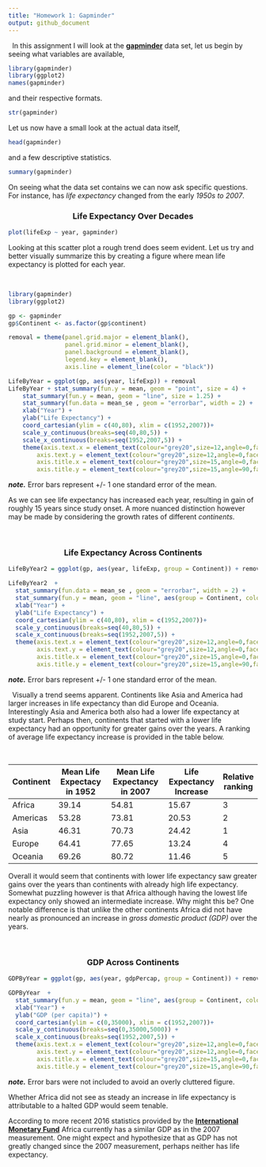 ```yaml
---
title: "Homework 1: Gapminder"
output: github_document
---
```


&nbsp;
In this assignment I will look at the  [**gapminder**](https://cran.r-project.org/web/packages/gapminder/index.html) data set, let us begin by seeing what variables are available,

```r
library(gapminder)
library(ggplot2)
names(gapminder)
```

and their respective formats.

```r
str(gapminder)
```

Let us now have a small look at the actual data itself,

```r
head(gapminder)
```

and a few descriptive statistics.

```r
summary(gapminder)
```

On seeing what the data set contains we can now ask specific questions. For instance, has *life expectancy* changed from the early *1950s to 2007*. 

<center> <h3>Life Expectancy Over Decades </h3> </center>
```r
plot(lifeExp ~ year, gapminder)
```

Looking at this scatter plot a rough trend does seem evident. Let us try and better visually summarize this by creating a figure where mean life expectancy is plotted for each year.

&nbsp;

```r
library(gapminder)
library(ggplot2)

gp <- gapminder
gp$Continent <- as.factor(gp$continent)

removal = theme(panel.grid.major = element_blank(), 
                panel.grid.minor = element_blank(), 
                panel.background = element_blank(), 
                legend.key = element_blank(),
                axis.line = element_line(color = "black"))

LifeByYear = ggplot(gp, aes(year, lifeExp)) + removal
LifeByYear + stat_summary(fun.y = mean, geom = "point", size = 4) +
    stat_summary(fun.y = mean, geom = "line", size = 1.25) +
    stat_summary(fun.data = mean_se , geom = "errorbar", width = 2) +
    xlab("Year") +
    ylab("Life Expectancy") +
    coord_cartesian(ylim = c(40,80), xlim = c(1952,2007))+
    scale_y_continuous(breaks=seq(40,80,5)) +
    scale_x_continuous(breaks=seq(1952,2007,5)) +
    theme(axis.text.x = element_text(colour="grey20",size=12,angle=0,face="plain"),
        axis.text.y = element_text(colour="grey20",size=12,angle=0,face="plain"),  
        axis.title.x = element_text(colour="grey20",size=15,angle=0,face="plain"),
        axis.title.y = element_text(colour="grey20",size=15,angle=90,face="plain"))
```

<b><i>note.</b></i>  Error bars represent +/- 1 one standard error of the mean.

As we can see life expectancy has increased each year, resulting in gain of roughly 15 years since study onset. A more nuanced distinction however may be made by considering the growth rates of different *continents*. 

&nbsp;

<center> <h3>Life Expectancy Across Continents</h3> </center>

```r

LifeByYear2 = ggplot(gp, aes(year, lifeExp, group = Continent)) + removal

LifeByYear2  +
  stat_summary(fun.data = mean_se , geom = "errorbar", width = 2) +
  stat_summary(fun.y = mean, geom = "line", aes(group = Continent, color = Continent), size = 1.25) +
  xlab("Year") +
  ylab("Life Expectancy") +
  coord_cartesian(ylim = c(40,80), xlim = c(1952,2007))+
  scale_y_continuous(breaks=seq(40,80,5)) +
  scale_x_continuous(breaks=seq(1952,2007,5)) +
  theme(axis.text.x = element_text(colour="grey20",size=12,angle=0,face="plain"),
        axis.text.y = element_text(colour="grey20",size=12,angle=0,face="plain"),  
        axis.title.x = element_text(colour="grey20",size=15,angle=0,face="plain"),
        axis.title.y = element_text(colour="grey20",size=15,angle=90,face="plain"))
```
<b><i>note.</b></i> Error bars represent +/- 1 one standard error of the mean.

&nbsp;
Visually a trend seems apparent. Continents like Asia and America had  larger increases in life expectancy than did Europe and Oceania. Interestingly Asia and America both also had a lower life expectancy at study start. Perhaps then, continents that started with a lower life expectancy had an opportunity for greater gains over the years. A ranking of average life expectancy increase is provided in the table below.

&nbsp;

|    **Continent**    | **Mean Life Expectacy in 1952** | **Mean Life Expectancy in 2007 **| **Life Expectancy Increase**| **Relative ranking**
  |----|--------------------|---------------------|----------------|---|
  |Africa          | 39.14 |54.81| 15.67|3|
  |Americas        | 53.28 |73.81| 20.53|2|
  |Asia            | 46.31 |70.73|24.42|1|
  |Europe          | 64.41 |77.65|13.24|4|
  |Oceania         | 69.26 |80.72|11.46|5|


Overall it would seem that continents with lower life expectancy saw greater gains over the years than continents with already high life expectancy. Somewhat puzzling however is that Africa although having the lowest life expectancy only showed an intermediate increase. Why might this be? One notable difference is that unlike the other continents Africa did not have nearly as pronounced an increase in *gross domestic product (GDP)* over the years. 

&nbsp;

<center> <h3>GDP Across Continents</h3> </center>

```r
GDPByYear = ggplot(gp, aes(year, gdpPercap, group = Continent)) + removal

GDPByYear  +
  stat_summary(fun.y = mean, geom = "line", aes(group = Continent, color = Continent), size = 1.25) +
  xlab("Year") +
  ylab("GDP (per capita)") +
  coord_cartesian(ylim = c(0,35000), xlim = c(1952,2007))+
  scale_y_continuous(breaks=seq(0,35000,5000)) +
  scale_x_continuous(breaks=seq(1952,2007,5)) +
  theme(axis.text.x = element_text(colour="grey20",size=12,angle=0,face="plain"),
        axis.text.y = element_text(colour="grey20",size=12,angle=0,face="plain"),  
        axis.title.x = element_text(colour="grey20",size=15,angle=0,face="plain"),
        axis.title.y = element_text(colour="grey20",size=15,angle=90,face="plain"))
```
<b><i>note.</b></i> Error bars were not included to avoid an overly cluttered figure.

Whether Africa did not see as steady an increase in life expectancy is attributable to a halted GDP  would seem tenable.  

According to more recent 2016 statistics provided by the [**International Monetary Fund**](http://www.imf.org/external/datamapper/NGDPD@WEO/OEMDC/ADVEC/WEOWORLD/AFQ) Africa currently has a similar GDP as in the 2007 measurement. One might expect and hypothesize that as GDP has not greatly changed since the 2007 measurement, perhaps neither has life expectancy. 

&nbsp;